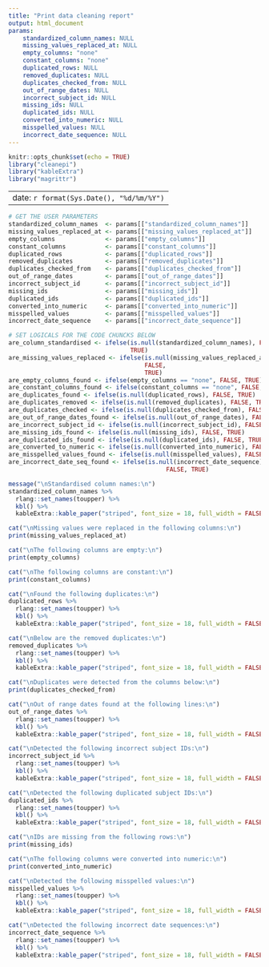 ```yaml
---
title: "Print data cleaning report"
output: html_document
params:
    standardized_column_names: NULL
    missing_values_replaced_at: NULL
    empty_columns: "none"
    constant_columns: "none"
    duplicated_rows: NULL
    removed_duplicates: NULL
    duplicates_checked_from: NULL
    out_of_range_dates: NULL
    incorrect_subject_id: NULL
    missing_ids: NULL
    duplicated_ids: NULL
    converted_into_numeric: NULL
    misspelled_values: NULL
    incorrect_date_sequence: NULL
---
```


```r
knitr::opts_chunk$set(echo = TRUE)
library("cleanepi")
library("kableExtra")
library("magrittr")
```

---
    date: `r format(Sys.Date(), "%d/%m/%Y")`
---

```r
# GET THE USER PARAMETERS
standardized_column_names  <- params[["standardized_column_names"]]
missing_values_replaced_at <- params[["missing_values_replaced_at"]]
empty_columns              <- params[["empty_columns"]]
constant_columns           <- params[["constant_columns"]]
duplicated_rows            <- params[["duplicated_rows"]]
removed_duplicates         <- params[["removed_duplicates"]]
duplicates_checked_from    <- params[["duplicates_checked_from"]]
out_of_range_dates         <- params[["out_of_range_dates"]]
incorrect_subject_id       <- params[["incorrect_subject_id"]]
missing_ids                <- params[["missing_ids"]]
duplicated_ids             <- params[["duplicated_ids"]]
converted_into_numeric     <- params[["converted_into_numeric"]]
misspelled_values          <- params[["misspelled_values"]]
incorrect_date_sequence    <- params[["incorrect_date_sequence"]]
```

```r
# SET LOGICALS FOR THE CODE CHUNCKS BELOW
are_column_standardised <- ifelse(is.null(standardized_column_names), FALSE,
                                  TRUE)
are_missing_values_replaced <- ifelse(is.null(missing_values_replaced_at),
                                      FALSE,
                                      TRUE)
are_empty_columns_found <- ifelse(empty_columns == "none", FALSE, TRUE)
are_constant_columns_found <- ifelse(constant_columns == "none", FALSE, TRUE)
are_duplicates_found <- ifelse(is.null(duplicated_rows), FALSE, TRUE)
are_duplicates_removed <- ifelse(is.null(removed_duplicates), FALSE, TRUE)
are_duplicates_checked <- ifelse(is.null(duplicates_checked_from), FALSE, TRUE)
are_out_of_range_dates_found <- ifelse(is.null(out_of_range_dates), FALSE, TRUE)
are_incorrect_subject_id <- ifelse(is.null(incorrect_subject_id), FALSE, TRUE)
are_missing_ids_found <- ifelse(is.null(missing_ids), FALSE, TRUE)
are_duplicated_ids_found <- ifelse(is.null(duplicated_ids), FALSE, TRUE)
are_converted_to_numeric <- ifelse(is.null(converted_into_numeric), FALSE, TRUE)
are_misspelled_values_found <- ifelse(is.null(misspelled_values), FALSE, TRUE)
are_incorrect_date_seq_found <- ifelse(is.null(incorrect_date_sequence),
                                            FALSE, TRUE)
```

```r
message("\nStandardised column names:\n")
standardized_column_names %>%
  rlang::set_names(toupper) %>%
  kbl() %>%
  kableExtra::kable_paper("striped", font_size = 18, full_width = FALSE)
```

```r
cat("\nMissing values were replaced in the following columns:\n")
print(missing_values_replaced_at)
```

```r
cat("\nThe following columns are empty:\n")
print(empty_columns)
```

```r
cat("\nThe following columns are constant:\n")
print(constant_columns)
```

```r
cat("\nFound the following duplicates:\n")
duplicated_rows %>%
  rlang::set_names(toupper) %>%
  kbl() %>%
  kableExtra::kable_paper("striped", font_size = 18, full_width = FALSE)
```

```r
cat("\nBelow are the removed duplicates:\n")
removed_duplicates %>%
  rlang::set_names(toupper) %>%
  kbl() %>%
  kableExtra::kable_paper("striped", font_size = 18, full_width = FALSE)
```

```r
cat("\nDuplicates were detected from the columns below:\n")
print(duplicates_checked_from)
```

```r
cat("\nOut of range dates found at the following lines:\n")
out_of_range_dates %>%
  rlang::set_names(toupper) %>%
  kbl() %>%
  kableExtra::kable_paper("striped", font_size = 18, full_width = FALSE)
```

```r
cat("\nDetected the following incorrect subject IDs:\n")
incorrect_subject_id %>%
  rlang::set_names(toupper) %>%
  kbl() %>%
  kableExtra::kable_paper("striped", font_size = 18, full_width = FALSE)
```

```r
cat("\nDetected the following duplicated subject IDs:\n")
duplicated_ids %>%
  rlang::set_names(toupper) %>%
  kbl() %>%
  kableExtra::kable_paper("striped", font_size = 18, full_width = FALSE)
```

```r
cat("\nIDs are missing from the following rows:\n")
print(missing_ids)
```

```r
cat("\nThe following columns were converted into numeric:\n")
print(converted_into_numeric)
```

```r
cat("\nDetected the following misspelled values:\n")
misspelled_values %>%
  rlang::set_names(toupper) %>%
  kbl() %>%
  kableExtra::kable_paper("striped", font_size = 18, full_width = FALSE)
```

```r
cat("\nDetected the following incorrect date sequences:\n")
incorrect_date_sequence %>%
  rlang::set_names(toupper) %>%
  kbl() %>%
  kableExtra::kable_paper("striped", font_size = 18, full_width = FALSE)
```
